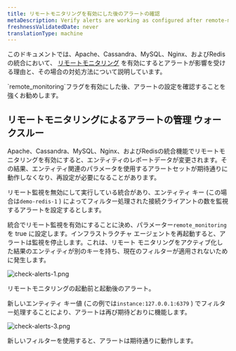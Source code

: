 ```yaml
---
title: リモートモニタリングを有効にした後のアラートの確認
metaDescription: Verify alerts are working as configured after remote-monitoring is activated
freshnessValidatedDate: never
translationType: machine
---
```




このドキュメントでは、Apache、Cassandra、MySQL、Nginx、およびRedisの統合において、 [リモートモニタリング](/docs/remote-monitoring-host-legacy-integrations) を有効にするとアラートが影響を受ける理由と、その場合の対処方法について説明しています。

<Callout variant="important">
  `remote_monitoring`フラグを有効にした後、アラートの設定を確認することを強くお勧めします。
</Callout>

## リモートモニタリングによるアラートの管理 ウォークスルー

Apache、Cassandra、MySQL、Nginx、およびRedisの統合機能でリモートモニタリングを有効にすると、エンティティのレポートデータが変更されます。その結果、エンティティ関連のパラメータを使用するアラートセットが期待通りに動作しなくなり、再設定が必要になることがあります。

リモート監視を無効にして実行している統合があり、エンティティ キー (この場合は`demo-redis-1` ) によってフィルター処理された接続クライアントの数を監視するアラートを設定するとします。

統合でリモート監視を有効にすることに決め、パラメーター`remote_monitoring`を true に設定します。インフラストラクチャ エージェントを再起動すると、アラートは監視を停止します。これは、リモート モニタリングをアクティブ化した結果のエンティティが別のキーを持ち、現在のフィルターが適用されないために発生します。

<img
  title="check alerts work after remote monitoring 1"
  alt="check-alerts-1.png"
  src={infrastructureCheckAlertsRemoteMonitoring}
/>

<figcaption>
  リモートモニタリングの起動前と起動後のアラート。
</figcaption>

新しいエンティティ キー値 (この例では`instance:127.0.0.1:6379` ) でフィルター処理することにより、アラートは再び期待どおりに機能します。

<img
  title="check alerts work after remote monitoring 3"
  alt="check-alerts-3.png"
  src={infrastructureCheckAlertsKeyFilter}
/>

<figcaption>
  新しいフィルターを使用すると、アラートは期待通りに動作します。
</figcaption>
